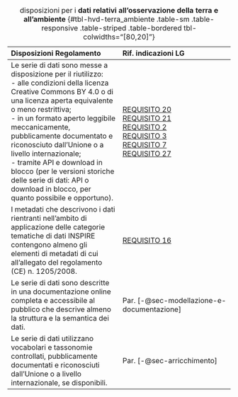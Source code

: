 :::{.column-page-inset-right}

| **Disposizioni Regolamento** | **Rif. indicazioni LG** |
| :--- | :--- |
| Le serie di dati sono messe a disposizione per il riutilizzo:<br>\- alle condizioni della licenza Creative Commons BY 4.0 o di una licenza aperta equivalente o meno restrittiva;<br>\- in un formato aperto leggibile meccanicamente, pubblicamente documentato e riconosciuto dall'Unione o a livello internazionale;<br>\- tramite API e download in blocco (per le versioni storiche delle serie di dati: API o download in blocco, per quanto possibile e opportuno). | [REQUISITO 20](capitolo-6.qmd#req-20)<br>[REQUISITO 21](capitolo-6.qmd#req-21)<br>[REQUISITO 2](capitolo-4.qmd#req-2)<br>[REQUISITO 3](capitolo-4.qmd#req-3)<br>[REQUISITO 7](capitolo-4.qmd#req-7)<br>[REQUISITO 27](capitolo-7.qmd#req-27) |
| I metadati che descrivono i dati rientranti nell'ambito di applicazione delle categorie tematiche di dati INSPIRE contengono almeno gli elementi di metadati di cui all'allegato del regolamento (CE) n. 1205/2008. | [REQUISITO 16](capitolo-4.qmd#req-16) |
| Le serie di dati sono descritte in una documentazione online completa e accessibile al pubblico che descrive almeno la struttura e la semantica dei dati. | Par. [-@sec-modellazione-e-documentazione] |
| Le serie di dati utilizzano vocabolari e tassonomie controllati, pubblicamente documentati e riconosciuti dall'Unione o a livello internazionale, se disponibili. | Par. [-@sec-arricchimento] |

: disposizioni per i **dati relativi all'osservazione della terra e all'ambiente** {#tbl-hvd-terra_ambiente .table-sm .table-responsive .table-striped .table-bordered tbl-colwidths="[80,20]"}

:::
